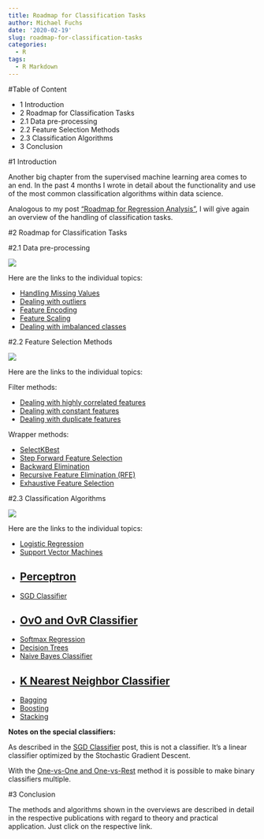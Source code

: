 ```yaml
---
title: Roadmap for Classification Tasks
author: Michael Fuchs
date: '2020-02-19'
slug: roadmap-for-classification-tasks
categories:
  - R
tags:
  - R Markdown
---
```


#Table of Content

+ 1 Introduction
+ 2 Roadmap for Classification Tasks
+ 2.1 Data pre-processing
+ 2.2 Feature Selection Methods
+ 2.3 Classification Algorithms
+ 3 Conclusion



#1 Introduction



Another big chapter from the supervised machine learning area comes to an end. In the past 4 months I wrote in detail about the functionality and use of the most common classification algorithms within data science.

Analogous to my post ["Roadmap for Regression Analysis"](https://michael-fuchs-python.netlify.com/2019/10/14/roadmap-for-regression-analysis/), I will give again an overview of the handling of classification tasks.



#2 Roadmap for Classification Tasks

#2.1 Data pre-processing

![](/post/2020-02-19-roadmap-for-classification-tasks_files/p40p1.png)



Here are the links to the individual topics:

+ [Handling Missing Values](https://michael-fuchs-python.netlify.com/2019/03/18/dealing-with-missing-values/)
+ [Dealing with outliers](https://michael-fuchs-python.netlify.com/2019/08/20/dealing-with-outliers/)
+ [Feature Encoding](https://michael-fuchs-python.netlify.com/2019/06/16/types-of-encoder/)
+ [Feature Scaling](https://michael-fuchs-python.netlify.com/2019/08/31/feature-scaling-with-scikit-learn/)
+ [Dealing with imbalanced classes](https://michael-fuchs-python.netlify.com/2020/01/16/dealing-with-imbalanced-classes/)



#2.2 Feature Selection Methods


![](/post/2020-02-19-roadmap-for-classification-tasks_files/p40p2.png)


Here are the links to the individual topics:


Filter methods:

+ [Dealing with highly correlated features](https://michael-fuchs-python.netlify.com/2019/07/28/dealing-with-highly-correlated-features/)
+ [Dealing with constant features](https://michael-fuchs-python.netlify.com/2019/08/09/dealing-with-constant-and-duplicate-features/)
+ [Dealing with duplicate features](https://michael-fuchs-python.netlify.com/2019/08/09/dealing-with-constant-and-duplicate-features/)



Wrapper methods:

+ [SelectKBest](https://michael-fuchs-python.netlify.com/2020/01/31/feature-selection-methods-for-classification-tasks/)
+ [Step Forward Feature Selection](https://michael-fuchs-python.netlify.com/2020/01/31/feature-selection-methods-for-classification-tasks/)
+ [Backward Elimination](https://michael-fuchs-python.netlify.com/2020/01/31/feature-selection-methods-for-classification-tasks/)
+ [Recursive Feature Elimination (RFE)](https://michael-fuchs-python.netlify.com/2020/01/31/feature-selection-methods-for-classification-tasks/)
+ [Exhaustive Feature Selection](https://michael-fuchs-python.netlify.com/2020/01/31/feature-selection-methods-for-classification-tasks/)




#2.3 Classification Algorithms



![](/post/2020-02-19-roadmap-for-classification-tasks_files/p40p3.png)

Here are the links to the individual topics:

+ [Logistic Regression](https://michael-fuchs-python.netlify.com/2019/10/31/introduction-to-logistic-regression/)
+ [Support Vector Machines](https://michael-fuchs-python.netlify.com/2019/11/08/introduction-to-support-vector-machines/)
+ [Perceptron](https://michael-fuchs-python.netlify.com/2019/11/14/introduction-to-perceptron-algorithm/)
----------------------------------
+ [SGD Classifier](https://michael-fuchs-python.netlify.com/2019/11/11/introduction-to-sgd-classifier/)
+ [OvO and OvR Classifier](https://michael-fuchs-python.netlify.com/2019/11/13/ovo-and-ovr-classifier/)
----------------------------------
+ [Softmax Regression](https://michael-fuchs-python.netlify.com/2019/11/15/multinomial-logistic-regression/)
+ [Decision Trees](https://michael-fuchs-python.netlify.com/2019/11/30/introduction-to-decision-trees/)
+ [Naive Bayes Classifier](https://michael-fuchs-python.netlify.com/2019/12/15/introduction-to-naive-bayes-classifier/)
+ [K Nearest Neighbor Classifier](https://michael-fuchs-python.netlify.com/2019/12/27/introduction-to-knn-classifier/)
----------------------------------
+ [Bagging](https://michael-fuchs-python.netlify.app/2020/03/07/ensemble-modeling-bagging/)
+ [Boosting](https://michael-fuchs-python.netlify.app/2020/03/26/ensemble-modeling-boosting/)
+ [Stacking](https://michael-fuchs-python.netlify.app/2020/04/24/ensemble-modeling-stacking/)

**Notes on the special classifiers:**

As described in the [SGD Classifier](https://michael-fuchs-python.netlify.com/2019/11/11/introduction-to-sgd-classifier/) post, this is not a classifier. It's a linear classifier optimized by the Stochastic Gradient Descent.


With the [One-vs-One and One-vs-Rest](https://michael-fuchs-python.netlify.com/2019/11/13/ovo-and-ovr-classifier/) method it is possible to make binary classifiers multiple.



#3 Conclusion

The methods and algorithms shown in the overviews are described in detail in the respective publications with regard to theory and practical application. Just click on the respective link.


